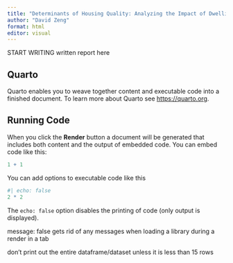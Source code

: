 ```yaml
---
title: "Determinants of Housing Quality: Analyzing the Impact of Dwelling Type, Zoning Classification, and Lot Area on Overall Home Quality in Ames, Iowa"
author: "David Zeng"
format: html
editor: visual
---
```


START WRITING written report here

## Quarto

Quarto enables you to weave together content and executable code into a finished document. To learn more about Quarto see <https://quarto.org>.

## Running Code

When you click the **Render** button a document will be generated that includes both content and the output of embedded code. You can embed code like this:

```r
1 + 1
```

You can add options to executable code like this

```r
#| echo: false
2 * 2
```

The `echo: false` option disables the printing of code (only output is displayed).

message: false gets rid of any messages when loading a library during a render in a tab

don't print out the entire dataframe/dataset unless it is less than 15 rows
